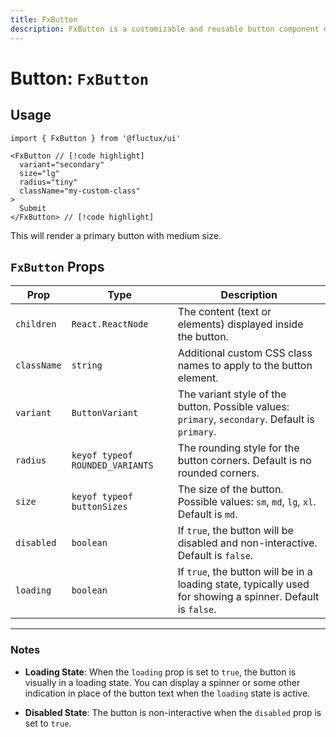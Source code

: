 ```yaml
---
title: FxButton
description: FxButton is a customizable and reusable button component designed for seamless integration, offering enhanced functionality and styling options.
---
```


# Button: `FxButton`

## Usage
```tsx
import { FxButton } from '@fluctux/ui' 

<FxButton // [!code highlight]
  variant="secondary"
  size="lg"
  radius="tiny"
  className="my-custom-class"
>
  Submit
</FxButton> // [!code highlight]
```
This will render a primary button with medium size.

## `FxButton` Props

| Prop        | Type                                      | Description                                                                                                    |
|-------------|-------------------------------------------|----------------------------------------------------------------------------------------------------------------|
| `children`  | `React.ReactNode`                         | The content (text or elements) displayed inside the button.                                                    |
| `className` | `string`                                  | Additional custom CSS class names to apply to the button element.                                              |
| `variant`   | `ButtonVariant`                           | The variant style of the button. Possible values: `primary`, `secondary`. Default is `primary`.                |
| `radius`    | `keyof typeof ROUNDED_VARIANTS`           | The rounding style for the button corners. Default is no rounded corners.                                      |
| `size`      | `keyof typeof buttonSizes`                | The size of the button. Possible values: `sm`, `md`, `lg`, `xl`. Default is `md`.                              |
| `disabled`  | `boolean`                                 | If `true`, the button will be disabled and non-interactive. Default is `false`.                                |
| `loading`   | `boolean`                                 | If `true`, the button will be in a loading state, typically used for showing a spinner. Default is `false`.    |

---

### Notes

- **Loading State**: When the `loading` prop is set to `true`, the button is visually in a loading state. You can display a spinner or some other indication in place of the button text when the `loading` state is active.

- **Disabled State**: The button is non-interactive when the `disabled` prop is set to `true`.
